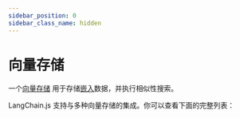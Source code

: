 ```yaml
---
sidebar_position: 0
sidebar_class_name: hidden
---
```


# 向量存储

一个[向量存储](/docs/concepts/#vectorstores) 用于存储[嵌入](/docs/concepts/embedding_models)数据，并执行相似性搜索。


<EmbeddingTabs />


<VectorStoreTabs />

LangChain.js 支持与多种向量存储的集成。你可以查看下面的完整列表：


<IndexTable />